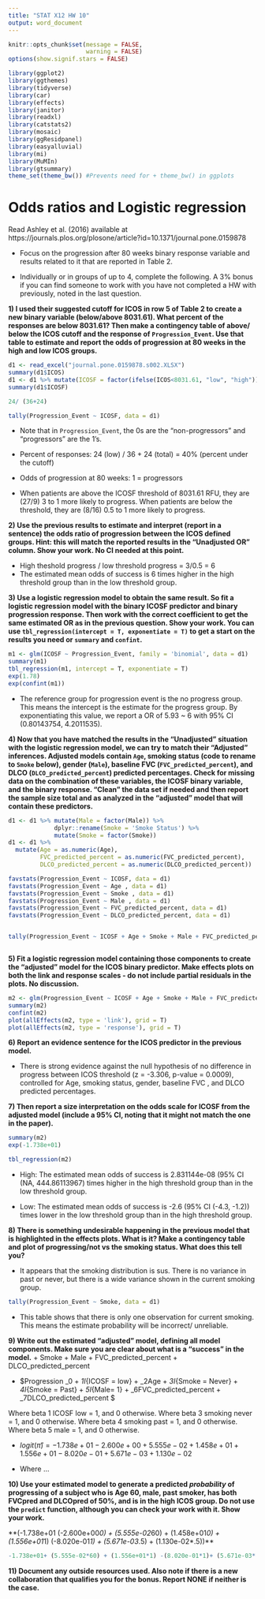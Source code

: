 ```yaml
---
title: "STAT X12 HW 10"
output: word_document
---
```


```r
knitr::opts_chunk$set(message = FALSE,
                      warning = FALSE)
options(show.signif.stars = FALSE)

library(ggplot2)
library(ggthemes)
library(tidyverse)
library(car)
library(effects)
library(janitor)
library(readxl)
library(catstats2)
library(mosaic)
library(ggResidpanel)
library(easyalluvial)
library(mi)
library(MuMIn)
library(gtsummary)
theme_set(theme_bw()) #Prevents need for + theme_bw() in ggplots
```


# Odds ratios and Logistic regression

Read Ashley et al. (2016) available at  https://journals.plos.org/plosone/article?id=10.1371/journal.pone.0159878

* Focus on the progression after 80 weeks binary response variable and results related to it that are reported in Table 2.

* Individually or in groups of up to 4, complete the following. A 3% bonus if you can find someone to work with you have not completed a HW with previously, noted in the last question.

**1) I used their suggested cutoff for ICOS in row 5 of Table 2 to create a new binary variable (below/above 8031.61). What percent of the responses are below 8031.61? Then make a contingency table of above/ below the ICOS cutoff and the response of `Progression_Event`. Use that table to estimate and report the odds of progression at 80 weeks in the high and low ICOS groups.**

```r
d1 <- read_excel("journal.pone.0159878.s002.XLSX")
summary(d1$ICOS)
d1 <- d1 %>% mutate(ICOSF = factor(ifelse(ICOS<8031.61, "low", "high")))
summary(d1$ICOSF)

24/ (36+24)

tally(Progression_Event ~ ICOSF, data = d1)
```
* Note that in `Progression_Event`, the 0s are the "non-progressors" and "progressors" are the 1's.

- Percent of responses: 24 (low) / 36 + 24 (total) = 40% (percent under the cutoff)

- Odds of progression at 80 weeks: 1 = progressors
* When patients are above the ICOSF threshold of 8031.61 RFU, they are (27/9) 3 to 1  more likely to progress. When patients are below the threshold, they are (8/16) 0.5 to 1 more likely to progress. 

**2) Use the previous results to estimate and interpret (report in a sentence) the odds ratio of progression between the ICOS defined groups. Hint: this will match the reported results in the "Unadjusted OR" column. Show your work. No CI needed at this point.**

- High theshold progress / low threshold progress = 3/0.5 = 6
* The estimated mean odds of success is 6 times higher in the high threshold group than in the low threshold group. 


**3) Use a logistic regression model to obtain the same result. So fit a logistic regression model with the binary ICOSF predictor and binary progression response. Then work with the correct coefficient to get the same estimated OR as in the previous question. Show your work. You can use `tbl_regression(intercept = T, exponentiate = T)` to get a start on the results you need or `summary` and `confint`.**

```r
m1 <- glm(ICOSF ~ Progression_Event, family = 'binomial', data = d1)
summary(m1)
tbl_regression(m1, intercept = T, exponentiate = T)
exp(1.78)
exp(confint(m1))
```
- The reference group for progression event is the no progress group. This means the intercept is the estimate for the progress group. By exponentiating this value, we report a OR of 5.93 ~ 6 with 95% CI (0.80143754, 4.2011535). 

**4) Now that you have matched the results in the "Unadjusted" situation with the logistic regression model, we can try to match their "Adjusted" inferences. Adjusted models contain `Age`, smoking status (code to rename to `Smoke` below), gender (`Male`), baseline FVC (`FVC_predicted_percent`), and DLCO (`DLCO_predicted_percent`) predicted percentages. Check for missing data on the combination of these variables, the ICOSF binary variable, and the binary response. "Clean" the data set if needed and then report the sample size total and as analyzed in the "adjusted" model that will contain these predictors.**


```r
d1 <- d1 %>% mutate(Male = factor(Male)) %>% 
             dplyr::rename(Smoke = 'Smoke Status') %>% 
             mutate(Smoke = factor(Smoke))
d1 <- d1 %>% 
  mutate(Age = as.numeric(Age),
         FVC_predicted_percent = as.numeric(FVC_predicted_percent),
         DLCO_predicted_percent = as.numeric(DLCO_predicted_percent))

favstats(Progression_Event ~ ICOSF, data = d1)
favstats(Progression_Event ~ Age , data = d1)
favstats(Progression_Event ~ Smoke , data = d1)
favstats(Progression_Event ~ Male , data = d1)
favstats(Progression_Event ~ FVC_predicted_percent, data = d1)
favstats(Progression_Event ~ DLCO_predicted_percent, data = d1)


tally(Progression_Event ~ ICOSF + Age + Smoke + Male + FVC_predicted_percent + DLCO_predicted_percent, data = d1)



```


**5) Fit a logistic regression model containing those components to create the "adjusted" model for the ICOS binary predictor. Make effects plots on both the link and response scales - do not include partial residuals in the plots. No discussion.**

```r

m2 <- glm(Progression_Event ~ ICOSF + Age + Smoke + Male + FVC_predicted_percent + DLCO_predicted_percent, family = 'binomial', data = d1)
summary(m2)
confint(m2)
plot(allEffects(m2, type = 'link'), grid = T)
plot(allEffects(m2, type = 'response'), grid = T)

```


**6) Report an evidence sentence for the ICOS predictor in the previous model.** 

- There is strong evidence against the null hypothesis of no difference in progress between ICOS threshold (z = -3.306, p-value = 0.0009), controlled for Age, smoking status, gender, baseline FVC , and DLCO predicted percentages.

**7) Then report a size interpretation on the odds scale for ICOSF from the adjusted model (include a 95% CI, noting that it might not match the one in the paper).**

```r
summary(m2)
exp(-1.738e+01)

tbl_regression(m2)

```
* High:  The estimated mean odds of success is 2.831144e-08 (95% CI (NA, 444.86113967) times higher in the high threshold group than in the low threshold group.

* Low: The estimated mean odds of success is -2.6 (95% CI (-4.3, -1.2)) times lower in the low threshold group than in the high threshold group. 

**8) There is something undesirable happening in the previous model that is highlighted in the effects plots. What is it? Make a contingency table and plot of progressing/not vs the smoking status. What does this tell you?**

- It appears that the smoking distribution is sus. There is no variance in past or never, but there is a wide variance shown in the current smoking group. 

```r
tally(Progression_Event ~ Smoke, data = d1)

```
- This table shows that there is only one observation for current smoking. This means the estimate probability will be incorrect/ unreliable. 

**9) Write out the estimated "adjusted" model, defining all model components. Make sure you are clear about what is a "success" in the model.**
+ Smoke + Male + FVC_predicted_percent + DLCO_predicted_percent

* $Progression \sim \beta_0 + \beta_1I_{ICOSF = low} + \beta_2Age + \beta_3I_{Smoke = Never} + \beta_4I_{Smoke = Past} + \beta_5I_{Male= 1} + \beta_6FVC_predicted_percent + \beta_7DLCO_predicted_percent $ 

Where beta 1 ICOSF low = 1, and 0 otherwise.
Where beta 3 smoking never = 1, and 0 otherwise. 
Where beta 4 smoking past = 1, and 0 otherwise.
Where beta 5 male = 1, and 0 otherwise. 

* $logit(\hat{\pi}) = -1.738e+01 -2.600e+00 + 5.555e-02  + 1.458e+01 + 1.556e+01 -8.020e-01 + 5.671e-03 + 1.130e-02$

* Where ...

**10) Use your estimated model to generate a predicted _probability_ of progressing of a subject who is Age 60, male, past smoker, has both FVCpred and DLCOpred of 50%, and is in the high ICOS group. Do not use the `predict` function, although you can check your work with it. Show your work.**

**(-1.738e+01 (-2.600e+00*0) + (5.555e-02*60) + (1.458e+01*0) + (1.556e+01*1) (-8.020e-01*1) + (5.671e-03*.5) + (1.130e-02*.5))**

```r
-1.738e+01+ (5.555e-02*60) + (1.556e+01*1) -(8.020e-01*1)+ (5.671e-03*.5) + (1.130e-02*.5)

```


**11) Document any outside resources used. Also note if there is a new collaboration that qualifies you for the bonus. Report NONE if neither is the case.**